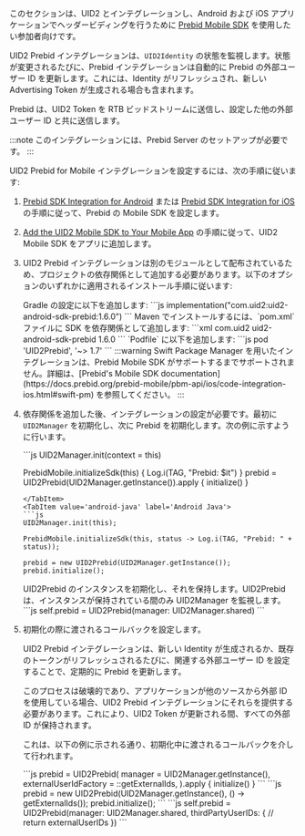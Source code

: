 
このセクションは、UID2 とインテグレーションし、Android および iOS アプリケーションでヘッダービディングを行うために [Prebid Mobile SDK](https://prebid.org/product-suite/prebid-mobile/) を使用したい参加者向けです。

UID2 Prebid インテグレーションは、`UID2Identity` の状態を監視します。状態が変更されるたびに、Prebid インテグレーションは自動的に Prebid の外部ユーザー ID を更新します。これには、Identity がリフレッシュされ、新しい Advertising Token が生成される場合も含まれます。

Prebid は、UID2 Token を RTB ビッドストリームに送信し、設定した他の外部ユーザー ID と共に送信します。

:::note
このインテグレーションには、Prebid Server のセットアップが必要です。
:::

UID2 Prebid for Mobile インテグレーションを設定するには、次の手順に従います:

1. [Prebid SDK Integration for Android](https://docs.prebid.org/prebid-mobile/pbm-api/android/code-integration-android.html) または [Prebid SDK Integration for iOS](https://docs.prebid.org/prebid-mobile/pbm-api/ios/code-integration-ios.html) の手順に従って、Prebid の Mobile SDK を設定します。

2. [Add the UID2 Mobile SDK to Your Mobile App](#add-the-uid2-mobile-sdk-to-your-mobile-app) の手順に従って、UID2 Mobile SDK をアプリに追加します。

3. UID2 Prebid インテグレーションは別のモジュールとして配布されているため、プロジェクトの依存関係として追加する必要があります。以下のオプションのいずれかに適用されるインストール手順に従います:

   <Tabs groupId="dependency-selection">
   <TabItem value='gradle' label='Gradle (Android)'>
   Gradle の設定に以下を追加します:
   ```js
   implementation("com.uid2:uid2-android-sdk-prebid:1.6.0")
   ```
   </TabItem>
   <TabItem value='maven' label='Maven (Android)'>
   Maven でインストールするには、`pom.xml` ファイルに SDK を依存関係として追加します:
   ```xml
   <dependency>
      <groupId>com.uid2</groupId>
      <artifactId>uid2-android-sdk-prebid</artifactId>
      <version>1.6.0</version>
   </dependency>
   ```
   </TabItem>
   <TabItem value='cocoapods' label='CocoaPods (iOS)'>
   `Podfile` に以下を追加します:
   ```js
   pod 'UID2Prebid', '~> 1.7'
   ```
   </TabItem>
   <TabItem value='spm' label='SPM (iOS)'>
   :::warning
   Swift Package Manager を用いたインテグレーションは、Prebid Mobile SDK がサポートするまでサポートされません。詳細は、[Prebid's Mobile SDK documentation](https://docs.prebid.org/prebid-mobile/pbm-api/ios/code-integration-ios.html#swift-pm) を参照してください。
   :::
   </TabItem>
   </Tabs>

4. 依存関係を追加した後、インテグレーションの設定が必要です。最初に `UID2Manager` を初期化し、次に Prebid を初期化します。次の例に示すように行います。

   <Tabs groupId="language-selection">
   <TabItem value='android' label='Android Kotlin'>
   ```js
   UID2Manager.init(context = this)

   PrebidMobile.initializeSdk(this) { Log.i(TAG, "Prebid: $it") }
   prebid = UID2Prebid(UID2Manager.getInstance()).apply {
       initialize()
   }
   ```
   </TabItem>
   <TabItem value='android-java' label='Android Java'>
   ```js
   UID2Manager.init(this);

   PrebidMobile.initializeSdk(this, status -> Log.i(TAG, "Prebid: " + status));

   prebid = new UID2Prebid(UID2Manager.getInstance());
   prebid.initialize();
   ```
   </TabItem>
   <TabItem value='ios' label='iOS Swift'>
   UID2Prebid のインスタンスを初期化し、それを保持します。UID2Prebid は、インスタンスが保持されている間のみ UID2Manager を監視します。
   ```js
   self.prebid = UID2Prebid(manager: UID2Manager.shared)
   ```
   </TabItem>
   </Tabs>

5. 初期化の際に渡されるコールバックを設定します。

   UID2 Prebid インテグレーションは、新しい Identity が生成されるか、既存のトークンがリフレッシュされるたびに、関連する外部ユーザー ID を設定することで、定期的に Prebid を更新します。
   
   このプロセスは破壊的であり、アプリケーションが他のソースから外部 ID を使用している場合、UID2 Prebid インテグレーションにそれらを提供する必要があります。これにより、UID2 Token が更新される間、すべての外部 ID が保持されます。
   
   これは、以下の例に示される通り、初期化中に渡されるコールバックを介して行われます。
   
   <Tabs groupId="language-selection">
   <TabItem value='android' label='Android Kotlin'>
   ```js
   prebid = UID2Prebid(
       manager = UID2Manager.getInstance(),
       externalUserIdFactory = ::getExternalIds,
   ).apply {
       initialize()
   }
   ```
   </TabItem>
   <TabItem value='android-java' label='Android Java'>
   ```js
   prebid = new UID2Prebid(UID2Manager.getInstance(), () -> getExternalIds());
   prebid.initialize();
   ```
   </TabItem>
    <TabItem value='ios' label='iOS Swift'>
   ```js
   self.prebid = UID2Prebid(manager: UID2Manager.shared, thirdPartyUserIDs: {
       // return externalUserIDs
   })
   ```
   </TabItem>
   </Tabs>
